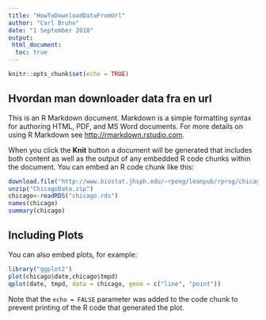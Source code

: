 ```yaml
---
title: "HowToDownloadDataFromUrl"
author: "Carl Bruhn"
date: "1 September 2018"
output: 
 html_document:
  toc: true
---
```


```r
knitr::opts_chunk$set(echo = TRUE)
```

## Hvordan man downloader data fra en url

This is an R Markdown document. Markdown is a simple formatting syntax for authoring HTML, PDF, and MS Word documents. For more details on using R Markdown see <http://rmarkdown.rstudio.com>.

When you click the **Knit** button a document will be generated that includes both content as well as the output of any embedded R code chunks within the document. You can embed an R code chunk like this:

```r
download.file("http://www.biostat.jhsph.edu/~rpeng/leanpub/rprog/chicago_data.zip","ChicagoData.zip")
unzip("ChicagoData.zip")
chicago<-readRDS("chicago.rds")
names(chicago)
summary(chicago)
```

## Including Plots

You can also embed plots, for example:

```r
library("ggplot2")        
plot(chicago$date,chicago$tmpd)
qplot(date, tmpd, data = chicago, geom = c("line", "point"))
```

Note that the `echo = FALSE` parameter was added to the code chunk to prevent printing of the R code that generated the plot.
